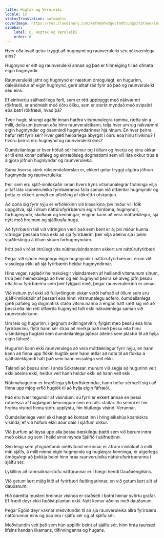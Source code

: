 ```yaml
---
title: Hugtak og Veruleiki
locale: is
statusTranslation: automatic
coverImage: https://res.cloudinary.com/xmfm6mhw3gwctndtcubgx2rptnae/image/upload/v1741354419/small_cover_la_gran_rebelion_28716e29d2.webp
sidebar:
    label: 6. Hugtak og Veruleiki
    order: 6
---
```

Hver eða hvað getur tryggt að hugmynd og raunveruleiki séu nákvæmlega eins?

Hugmynd er eitt og raunveruleiki annað og það er tilhneiging til að ofmeta eigin hugmyndir.

Raunveruleiki jafnt og hugmynd er næstum ómögulegt, en hugurinn, dáleiðslaður af eigin hugmynd, gerir alltaf ráð fyrir að það og raunveruleiki séu eins.

Ef einhverju sálfræðilegu ferli, sem er rétt uppbyggt með nákvæmri rökfræði, er andmælt með öðru ólíku, sem er sterkt myndað með svipaðri eða betri rökfræði, hvað þá?

Tveir hugir, strangt agaðir innan harðra vitsmunalegra ramma, ræða sín á milli, deila um þennan eða hinn raunveruleikann, telja hver um sig nákvæmni eigin hugmyndar og ósannindi hugmyndarinnar hjá hinum. En hver þeirra hefur rétt fyrir sér? Hver gæti heiðarlega ábyrgst í öðru eða hinu tilvikinu? Í hvoru þeirra eru hugmynd og raunveruleiki eins?

Óumdeilanlega er hver höfuð sér heimur og í öllum og hverju og einu okkar er til eins konar páfaleg og einræðisleg dogmatismi sem vill láta okkur trúa á algjöra jöfnun hugmyndar og raunveruleika.

Sama hversu sterk röksemdafærslan er, ekkert getur tryggt algjöra jöfnun hugmynda og raunveruleika.

Þeir sem eru sjálf-innilokaðir innan hvers kyns vitsmunalegrar flutninga vilja alltaf láta raunveruleika fyrirbæranna falla saman við útfærðar hugmyndir og þetta er ekkert annað en afleiðing af rökréttri ofskynjun.

Að opna sig fyrir nýju er erfiðleikinn við klassíkina; því miður vill fólk uppgötva, sjá í öllum náttúrufyrirbærum eigin fordóma, hugmyndir, forhugmyndir, skoðanir og kenningar; enginn kann að vera móttækilegur, sjá nýtt með hreinum og sjálfkrafa huga.

Að fyrirbærin tali við vitringinn væri það sem bent er á; því miður kunna vitringar þessara tíma ekki að sjá fyrirbærin, þeir vilja aðeins sjá í þeim staðfestingu á öllum sínum forhugmyndum.

Þótt það virðist ótrúlegt vita nútímavísindamenn ekkert um náttúrufyrirbæri.

Þegar við sjáum eingöngu eigin hugmyndir í náttúrufyrirbærum, erum við vissulega ekki að sjá fyrirbærin heldur hugmyndirnar.

Hins vegar, ruglaðir heimskulegir vísindamenn af heillandi vitsmunum sínum, trúa þeir heimskulega að hver og ein hugmynd þeirra sé alveg jöfn þessu eða hinu fyrirbærinu sem þeir fylgjast með, þegar raunveruleikinn er annar.

Við neitum því ekki að fullyrðingum okkar verði hafnað af öllum sem eru sjálf-innilokaðir af þessari eða hinni vitsmunalegu aðferð; óumdeilanlega gæti páfaleg og dogmatísk staða vitsmunanna á engan hátt sætt sig við að þessi eða hin rétt útfærða hugmynd falli ekki nákvæmlega saman við raunveruleikann.

Um leið og hugurinn, í gegnum skilningarvitin, fylgist með þessu eða hinu fyrirbærinu, flýtir hann sér strax að merkja það með þessu eða hinu vísindalega hugtaki sem óumdeilanlega þjónar aðeins sem plástur til að hylja eigin fáfræði.

Hugurinn kann ekki raunverulega að vera móttækilegur fyrir nýju, en hann kann að finna upp flókin hugtök sem hann ætlar að nota til að flokka á sjálfsblekkjandi hátt það sem hann vissulega veit ekki.

Talandi að þessu sinni í anda Sókratesar, munum við segja að hugurinn veit ekki aðeins ekki, heldur veit hann heldur ekki að hann veit ekki.

Nútímahugurinn er hræðilega yfirborðskenndur, hann hefur sérhæft sig í að finna upp mjög erfið hugtök til að hylja eigin fáfræði.

Það eru tvær tegundir af vísindum: sú fyrri er ekkert annað en þessi rotmessa af huglægum kenningum sem eru alls staðar. Sú seinni er hin hreina vísindi hinna stóru upplýstu, hin hlutlægu vísindi Verunnar.

Óumdeilanlega væri ekki hægt að komast inn í hringleikahús kosmískra vísinda, ef við höfum ekki áður dáið í sjálfum okkur.

Við þurfum að leysa upp alla þessa óæskilegu þætti sem við berum innra með okkur og sem í heild sinni mynda Sjálfið í sálfræðinni.

Svo lengi sem yfirgnæfandi meðvitund verunnar er áfram innilokuð á milli mín sjálfs, á milli minna eigin hugmynda og huglægra kenninga, er algerlega ómögulegt að þekkja beint hinn hráa raunveruleika náttúrufyrirbæranna í sjálfu sér.

Lykillinn að rannsóknarstofu náttúrunnar er í hægri hendi Dauðaengilsins.

Við getum lært mjög lítið af fyrirbæri fæðingarinnar, en við getum lært allt af dauðanum.

Hið óáreitta musteri hreinnar vísinda er staðsett í botni hinnar svörtu grafar. Ef fræið deyr ekki fæðist plantan ekki. Nýtt kemur aðeins með dauðanum.

Þegar Egóið deyr vaknar meðvitundin til að sjá raunveruleika allra fyrirbæra náttúrunnar eins og þau eru í sjálfu sér og af sjálfu sér.

Meðvitundin veit það sem hún upplifir beint af sjálfu sér, hinn hráa raunsæi lífsins handan líkamans, tilfinninganna og hugans.


